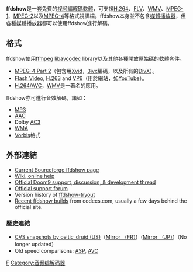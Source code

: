 {{lowercase}}
{{noteTA
|G1=IT
|G2=FL
}}
{{Infobox Software
| name = ffdshow
| logo = [[File:ffdshow_icon.svg|48px]]
| screenshot = [[File:Ffdshow_video.png|300px]]
| caption = ffdshow視訊編碼器組態執行於[[Windows_7|Windows 7]]
| author =
| developer =
|latest release version=1.3.4533
|latest release date={{release date and age|2014|09|29}}
| latest preview version =
| latest preview date =
| programming language = [[組合語言|組合語言]]、[[C语言|C]]、[[C++|C++]]
| operating system = [[Windows_8|Windows 8]]、[[Windows_7|Windows 7]]、[[Windows_Vista|Windows Vista]]、[[Windows_XP|Windows XP]]、[[Windows_2000|Windows 2000]]、[[Windows_ME|Windows ME]]、[[Windows_98|Windows 98]]
| platform = [[Microsoft_Windows|Microsoft Windows]]
| language =
| status =
| genre = [[視頻編解碼器|視頻編解碼器]]
| license = [[GNU通用公共許可證|GNU通用公共許可證]]
| website = [http://ffdshow-tryout.sourceforge.net/ ffdshow-tryout.sourceforge.net]
}}
'''ffdshow'''是一套免費的[[视频编解码器|视频編解碼軟體]]，可支援[[H.264|H.264]]、[[FLV|FLV]]、[[WMV|WMV]]、[[MPEG-1|MPEG-1]]、[[MPEG-2|MPEG-2]]以及[[MPEG-4|MPEG-4]]等格式視訊檔。ffdshow本身並不包含[[媒體播放器|媒體播放器]]，但各種媒體播放器都可以使用ffdshow進行解碼。

== 格式 ==
ffdshow使用[[FFmpeg|ffmpeg]] [[libavcodec|libavcodec]] library以及其他各種開放原始碼的軟體套件。 

* [[MPEG-4_Part_2|MPEG-4 Part 2]]（包含用[[Xvid|Xvid]]，[[3ivx|3ivx]]編碼，以及所有的[[DivX|DivX]]）。
* [[Flash_Video|Flash Video]], [[H.263|H.263]] and [[VP6|VP6]]（用於網站，如[[YouTube|YouTube]]）。 
* [[H.264/MPEG-4_AVC|H.264/AVC]]，[[WMV|WMV]]是一著名的應用。 

ffdshow亦可進行音效解碼，諸如：
* [[MP3|MP3]]
* [[Advanced_Audio_Coding|AAC]]
* Dolby [[AC3|AC3]]
* [[Windows_Media_Audio|WMA]]
* [[Vorbis|Vorbis]]格式

== 外部連結 ==
*[http://sourceforge.net/projects/ffdshow-tryout/ Current Sourceforge ffdshow page]{{Wayback|url=http://sourceforge.net/projects/ffdshow-tryout/ |date=20090830034241 }}
*[http://ffdshow-tryout.sourceforge.net/wiki Wiki, online help]{{Wayback|url=http://ffdshow-tryout.sourceforge.net/wiki |date=20090821225500 }}
*[http://forum.doom9.org/showthread.php?t=120465 Official Doom9 support, discussion, & development thread]{{Wayback|url=http://forum.doom9.org/showthread.php?t=120465 |date=20080429231756 }}
*[http://ffdshow-tryout.sourceforge.net/phpBB2/ Official support forum]{{Wayback|url=http://ffdshow-tryout.sourceforge.net/phpBB2/ |date=20090918182018 }}
*Version history of [http://ffdshow-tryout.sourceforge.net/wiki/changelog ffdshow-tryout]{{Wayback|url=http://ffdshow-tryout.sourceforge.net/wiki/changelog |date=20090727061144 }}
*[http://www.codecs.com/download/FFDShow.htm Recent ffdshow builds]{{Wayback|url=http://www.codecs.com/download/FFDShow.htm |date=20090821031439 }} from codecs.com, usually a few days behind the official site.

=== 歷史連結 ===
*[https://web.archive.org/web/20090804044714/http://ffdshow.faireal.net/ CVS snapshots by celtic_druid (US)]（[http://esby.free.fr/CelticDruid/ Mirror （FR）]{{Wayback|url=http://esby.free.fr/CelticDruid/ |date=20090709004210 }})（[http://tirnanog.fate.jp/ Mirror （JP）]{{Wayback|url=http://tirnanog.fate.jp/ |date=20110722104253 }})（No longer updated）
*Old speed comparisons: [http://forum.doom9.org/showthread.php?t=73998 ASP]{{Wayback|url=http://forum.doom9.org/showthread.php?t=73998 |date=20071024112500 }}, [http://forum.doom9.org/showthread.php?t=99402 AVC]{{Wayback|url=http://forum.doom9.org/showthread.php?t=99402 |date=20100106020829 }}

[[Category:视频编解码器|F]]
[[Category:音频编解码器|Category:音频编解码器]]